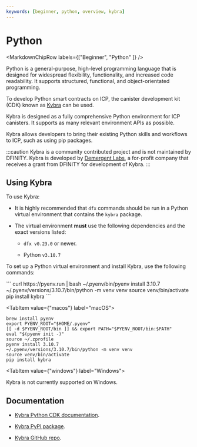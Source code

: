```yaml
---
keywords: [beginner, python, overview, kybra]
---
```



# Python

<MarkdownChipRow labels={["Beginner", "Python" ]} />

Python is a general-purpose, high-level programming language that is designed for widespread flexibility, functionality, and increased code readability. It supports structured, functional, and object-orientated programming.

To develop Python smart contracts on ICP, the canister development kit (CDK) known as [Kybra](https://demergent-labs.github.io/kybra/kybra.html) can be used.

Kybra is designed as a fully comprehensive Python environment for ICP canisters. It supports as many relevant environment APIs as possible.

Kybra allows developers to bring their existing Python skills and workflows to ICP, such as using pip packages.

:::caution
Kybra is a community contributed project and is not maintained by DFINITY. Kybra is developed by [Demergent Labs](https://github.com/demergent-labs), a for-profit company that receives a grant from DFINITY for development of Kybra.
:::

## Using Kybra

To use Kybra:

- It is highly recommended that `dfx` commands should be run in a Python virtual environment that contains the `kybra` package.

- The virtual environment **must** use the following dependencies and the exact versions listed:

    - `dfx v0.23.0` or newer.

    - Python `v3.10.7`

To set up a Python virtual environment and install Kybra, use the following commands:

<Tabs>
<TabItem value={"linux"} label="Linux">
```
curl https://pyenv.run | bash
~/.pyenv/bin/pyenv install 3.10.7
~/.pyenv/versions/3.10.7/bin/python -m venv venv
source venv/bin/activate
pip install kybra
```
</TabItem>

<TabItem value={"macos"} label="macOS">
```
brew install pyenv
export PYENV_ROOT="$HOME/.pyenv"
[[ -d $PYENV_ROOT/bin ]] && export PATH="$PYENV_ROOT/bin:$PATH"
eval "$(pyenv init -)"
source ~/.zprofile
pyenv install 3.10.7
~/.pyenv/versions/3.10.7/bin/python -m venv venv
source venv/bin/activate
pip install kybra
```
</TabItem>

<TabItem value={"windows"} label="Windows">

Kybra is not currently supported on Windows. 

</TabItem>
</Tabs>

## Documentation

- [Kybra Python CDK documentation](https://demergent-labs.github.io/kybra/).

- [Kybra PyPI package](https://pypi.org/project/kybra/).

- [Kybra GitHub repo](https://github.com/demergent-labs/kybra).
